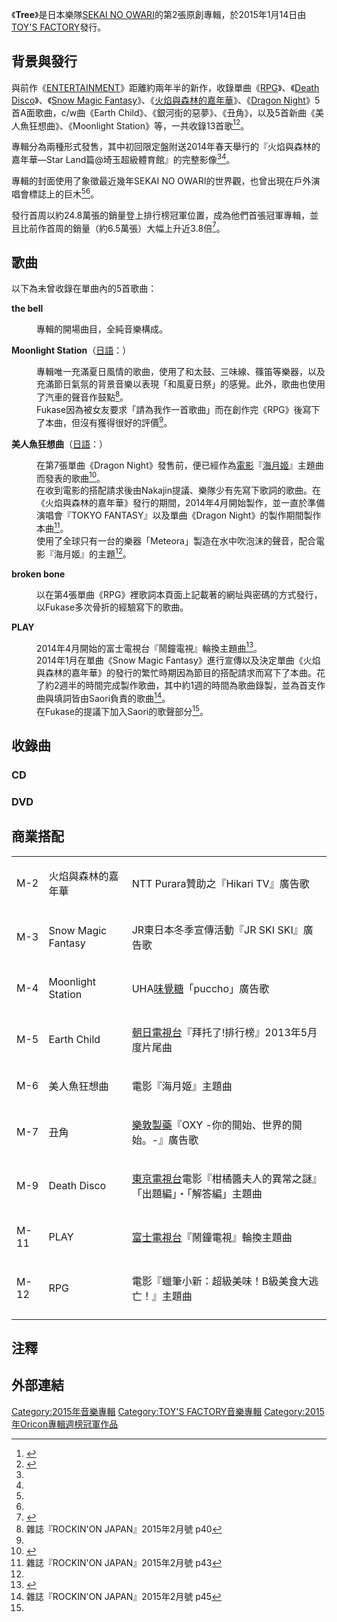 {{Infobox Album 
| Name                  = Tree
| Type                  = 錄音室專輯
| Artist                = [[SEKAI_NO_OWARI|SEKAI NO OWARI]]
| Cover                 = Tree_SNO.jpg
| Released              = 2015年1月14日
| Recorded              = 2013年 - 2014年
| Genre                 = [[J-POP|J-POP]]
| Length                = 56:19
| Label                 = [[TOY'S_FACTORY|TOY'S FACTORY]]
| Producer              = 
| Reviews               = 
| Chart position        = * 週間最高順位1位（[[Oricon公信榜|Oricon]]）
* 2015年1月度月間順位3位（Oricon）
* 2015年2月度月間順位6位（Oricon）
* 2015上半年度年排名第4名（Oricon）
* 2015年度年榜第8名（Oricon）
| Certification         = * 雙白金唱片（[[日本唱片協會|日本唱片協會]]）
| Last album            = [[ENTERTAINMENT|ENTERTAINMENT]] <br />（2012年）
| This album            = '''Tree'''<br/>（2015年）
| Next album            = 
| Misc           = {{Singles
 | Name          = Tree
 | Type          = [[錄音室專輯|錄音室專輯]]
 | Single 1      = [[RPG_(單曲)|RPG]]
 | Single 1 date = 2013年5月1日
 | Single 2      = [[Death_Disco|Death Disco]]
 | Single 2 date = 2013年10月30日
 | Single 3      = [[Snow_Magic_Fantasy|Snow Magic Fantasy]]
 | Single 3 date = 2014年1月22日
 | Single 4      = [[火焰與森林的嘉年華_(單曲)|火焰與森林的嘉年華]]
 | Single 4 date = 2014年4月9日
 | Single 5      = [[Dragon_Night|Dragon Night]]
 | Single 5 date = 2014年10月15日
   }}
}}
《'''Tree'''》是日本樂隊[[SEKAI_NO_OWARI|SEKAI NO OWARI]]的第2張原創專輯，於2015年1月14日由[[TOY'S_FACTORY|TOY'S FACTORY]]發行。

== 背景與發行 ==
與前作《[[ENTERTAINMENT|ENTERTAINMENT]]》距離約兩年半的新作，收錄單曲《[[RPG_(單曲)|RPG]]》、《[[Death_Disco|Death Disco]]》、《[[Snow_Magic_Fantasy|Snow Magic Fantasy]]》、《[[火焰與森林的嘉年華_(單曲)|火焰與森林的嘉年華]]》、《[[Dragon_Night|Dragon Night]]》5首A面歌曲，c/w曲《Earth Child》、《銀河街的惡夢》、《丑角》，以及5首新曲《美人魚狂想曲》、《Moonlight Station》等，一共收錄13首歌<ref name="barks">{{cite web |url=http://www.zh-tw.barks.jp/news/?id=1000003517 |language=zh |title=SEKAI NO OWARI，公佈新專輯『Tree』＆新造型 |publisher=barks |date=2014-12-09 |accessdate=2014-12-09 |archive-url=https://web.archive.org/web/20150423225056/http://www.zh-tw.barks.jp/news/?id=1000003517 |archive-date=2015-04-23 |dead-url=yes }}</ref><ref name="natalie">{{cite web |url=http://natalie.mu/music/news/132954 |language=ja |title=SEKAI NO OWARI待望アルバムは「Tree」、新ビジュアルも解禁 |publisher=natalie |date=2014-12-04 |accessdate=2014-12-04 |archive-date=2014-12-11 |archive-url=https://web.archive.org/web/20141211051757/http://natalie.mu/music/news/132954 |dead-url=no }}</ref>。

專輯分為兩種形式發售，其中初回限定盤附送2014年春天舉行的『火焰與森林的嘉年華—Star Land篇@埼玉超級體育館』的完整影像<ref name="barks" /><ref name="natalie" />。

專輯的封面使用了象徵最近幾年SEKAI NO OWARI的世界觀，也曾出現在戶外演唱會標誌上的巨木<ref name="barks" /><ref name="natalie" />。

發行首周以約24.8萬張的銷量登上排行榜冠軍位置，成為他們首張冠軍專輯，並且比前作首周的銷量（約6.5萬張）大幅上升近3.8倍<ref>{{cite web |url=http://www.oricon.co.jp/news/2047413/ |language=ja |title=【オリコン】セカオワ、アルバム初1位 前作比3.8倍・18万枚増 |publisher=oricon |date=2015-01-20 |accessdate=2015-01-20 |archive-date=2015-01-20 |archive-url=https://web.archive.org/web/20150120054255/http://www.oricon.co.jp/news/2047413/ |dead-url=no }}</ref>。

== 歌曲 ==
以下為未曾收錄在單曲內的5首歌曲：

'''the bell'''
: 專輯的開場曲目，全純音樂構成。

'''Moonlight Station'''（[[日語|日語]]：{{lang|ja|'''ムーンライトステーション'''}}）
: 專輯唯一充滿夏日風情的歌曲，使用了和太鼓、三味線、篠笛等樂器，以及充滿節日氣氛的背景音樂以表現「和風夏日祭」的感覺。此外，歌曲也使用了汽車的聲音作鼓點<ref group="注" name="ROCKIN'15.2p40">雜誌『ROCKIN'ON JAPAN』2015年2月號  p40</ref>。
: Fukase因為被女友要求「請為我作一首歌曲」而在創作完《RPG》後寫下了本曲，但沒有獲得很好的評價<ref group="注" name="ROCKIN'15.2p40" />。

'''美人魚狂想曲'''（[[日語|日語]]：{{lang|ja|'''マーメイドラプソディー'''}}）
: 在第7張單曲《Dragon Night》發售前，便已經作為[[電影|電影]]『[[海月姬|海月姬]]』主題曲而發表的歌曲<ref>{{cite web |url=http://ro69.jp/news/detail/110318 |language=ja |title=SEKAI NO OWARI、能年玲奈主演の映画『海月姫』の主題歌を担当 |publisher=ro69 |date=2014-09-24 |accessdate=2014-09-24 |archive-date=2015-07-13 |archive-url=https://web.archive.org/web/20150713035120/http://ro69.jp/news/detail/110318 |dead-url=no }}</ref>。
: 在收到電影的搭配請求後由Nakajin提議、樂隊少有先寫下歌詞的歌曲。在《火焰與森林的嘉年華》發行的期間，2014年4月開始製作，並一直於準備演唱會『TOKYO FANTASY』以及單曲《Dragon Night》的製作期間製作本曲<ref group="注" name="ROCKIN'15.2p43">雜誌『ROCKIN'ON JAPAN』2015年2月號  p43</ref>。
: 使用了全球只有一台的樂器「Meteora」製造在水中吹泡沫的聲音，配合電影『海月姬』的主題<ref group="注" name="ROCKIN'15.2p43" />。

'''broken bone'''
: 以在第4張單曲《RPG》裡歌詞本頁面上記載著的網址與密碼的方式發行，以Fukase多次骨折的經驗寫下的歌曲。

'''PLAY'''
: 2014年4月開始的富士電視台『鬧鐘電視』輪換主題曲<ref>{{cite web |url=http://natalie.mu/music/news/113155 |language=ja |title=セカオワ、flumpool、西野カナら「めざまし」テーマ曲6種 |publisher=ナタリー |date=2014-03-28 |accessdate=2014-03-28 |archive-date=2014-03-28 |archive-url=https://web.archive.org/web/20140328074000/http://natalie.mu/music/news/113155 |dead-url=no }}</ref>。
: 2014年1月在單曲《Snow Magic Fantasy》進行宣傳以及決定單曲《火焰與森林的嘉年華》的發行的繁忙時期因為節目的搭配請求而寫下了本曲。花了約2週半的時間完成製作歌曲，其中約1週的時間為歌曲錄製，並為首支作曲與填詞皆由Saori負責的歌曲<ref group="注" name="ROCKIN'15.2p45">雜誌『ROCKIN'ON JAPAN』2015年2月號  p45</ref>。
: 在Fukase的提議下加入Saori的歌聲部分<ref group="注" name="ROCKIN'15.2p45" />。

== 收錄曲 ==
=== CD ===
{{smaller|編曲 :SEKAI NO OWARI (#1 - #13)、CHRYSANTHEMUM BRIDGE (#1 - #12)、福田洋介 (#2 ,7)、尼基·羅米洛 (#13)}}
{{tracklist
| collapsed       = 
| headline        = 初回限定盤、通常盤
| extra_column    = 
| total_length    = 56:19

| title1          = the bell
| lyrics1         = 
| music1          = 
| extra1          = 
| length1         = 0:38

| title2          = [[火焰與森林的嘉年華_(單曲)|火焰與森林的嘉年華]]
| lyrics2         = Fukase
| music2          = Fukase
| extra2          = 
| length2         = 4:58

| title3          = [[Snow_Magic_Fantasy|Snow Magic Fantasy]]
| lyrics3         = Fukase
| music3          = Nakajin
| extra3          = 
| length3         = 5:16

| title4          = Moonlight Station
| lyrics4         = Fukase
| music4          = Fukase
| extra4          = 
| length4         = 3:52

| title5          = [[RPG_(單曲)|Earth Child]]
| lyrics5         = Saori
| music5          = Nakajin
| extra5          = 
| length5         = 4:23

| title6          = 美人魚狂想曲
| lyrics6         = Saori
| music6          = Nakajin
| extra6          = 
| length6         = 5:20

| title7          = [[火焰與森林的嘉年華_(單曲)|丑角]]
| lyrics7         = Fukase
| music7          = Fukase
| extra7          = 
| length7         = 5:38

| title8          = [[Snow_Magic_Fantasy|銀河街的惡夢]]
| lyrics8         = Fukase
| music8          = Nakajin
| extra8          = 
| length8         = 6:22

| title9          = [[Death_Disco|Death Disco]]
| lyrics9         = Fukase
| music9          = Nakajin ,Fukase
| extra9          = 
| length9         = 4:15

| title10          = broken bone
| lyrics10         = Fukase
| music10          = Fukase
| extra10          = 
| length10         = 2:53

| title11          = PLAY
| lyrics11         = Saori
| music11          = Saori
| extra11          = 
| length11         = 4:00

| title12          = [[RPG_(單曲)|RPG]]
| lyrics12         = Fukase ,Saori
| music12          = Fukase
| extra12          = 
| length12         = 4:51

| title13          = [[Dragon_Night|Dragon Night]]
| lyrics13         = Fukase
| music13          = Fukase
| extra13          = 
| length13         = 3:49
}}

=== DVD ===
{{Tracklist
| collapsed       = yes
| headline        = 『火焰與森林的嘉年華—Star Land篇@埼玉超級體育館』（初回限定盤限定）
| extra_column    = 
| total_length    = 

| title1          = 星光游行
| length1         = 

| title2          = 睡美人
| length2         = 

| title3          = Love the warz
| length3         = 

| title4          = 虹色的戰爭 
| length4         = 

| title5          = Fantasy
| length5         = 

| title6          = Never Ending World
| length6         = 

| title7          = Snow Magic Fantasy
| length7         = 

| title8          = 生物學的幻想曲
| length8         = 

| title9          = Death Disco
| length9         = 

| title10          = 青色太陽
| length10         =

| title11          = 丑角
| length11         = 

| title12          = 銀河街的惡夢
| length12         = 

| title13          = 幻之命
| length13         = 

| title14          = yume
| length14         = 

| title15          = RPG
| length15         = 

| title16          = 森林深處
| length16         = 

| title17          = 火焰與森林的嘉年華
| note17           = Encore
| length17         = 

| title18          = Fight Music
| note18           = Encore
| length18         = 

| title19          = INSTANT RADIO
| note19           = Encore
| length19         = 
}}

== 商業搭配 ==
{| class="wikitable" style="font-size: smaller;"
| M-2
| 火焰與森林的嘉年華
| NTT Purara贊助之『Hikari TV』廣告歌
|-
| M-3
| Snow Magic Fantasy
| JR東日本冬季宣傳活動『JR SKI SKI』廣告歌
|-
| M-4
| Moonlight Station
| UHA[[味覺糖|味覺糖]]「puccho」廣告歌
|-
| M-5
| Earth Child
| [[朝日電視台|朝日電視台]]『拜托了!排行榜』2013年5月度片尾曲
|-
| M-6
| 美人魚狂想曲
| 電影『海月姬』主題曲
|-
| M-7
| 丑角
| [[樂敦製藥|樂敦製藥]]『OXY -你的開始、世界的開始。-』廣告歌
|-
| M-9
| Death Disco
| [[東京電視台|東京電視台]]電影『柑橘醬夫人的異常之謎』「出題編」・「解答編」主題曲
|-
| M-11
| PLAY
| [[富士電視台|富士電視台]]『鬧鐘電視』輪換主題曲
|-
| M-12
| RPG
| 電影『蠟筆小新：超級美味！B級美食大逃亡！』主題曲
|-
|}

== 注釋 ==
{{Reflist|group="注"}}

== 外部連結 ==
{{reflist}}
{{Oricon專輯週榜冠軍 (2015年)|2015年1月26日}}
[[Category:2015年音樂專輯|Category:2015年音樂專輯]]
[[Category:TOY'S_FACTORY音樂專輯|Category:TOY'S FACTORY音樂專輯]]
[[Category:2015年Oricon專輯週榜冠軍作品|Category:2015年Oricon專輯週榜冠軍作品]]